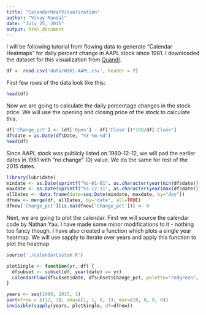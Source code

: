 ```yaml
---
title: "CalendarHeatVisualization"
author: "Vinay Mandal"
date: "July 25, 2015"
output: html_document
---
```


I will be following tutorial from flowing data to generate "Calendar Heatmaps" for daily percent change in AAPL stock since 1981. I downloaded the dataset for this visualization from [Quandl](https://www.quandl.com/help/api).

```r
df <- read.csv('data/WIKI-AAPL.csv', header = T)
```

First few rows of the data look like this:

```r
head(df)
```

Now we are going to calculate the daily percentage changes in the stock price. We will use the opening and closing price of the stock to calculate this.

```r
df['Change_pct'] <- (df['Open'] - df['Close'])*100/df['Close']
df$date = as.Date(df$Date, "%Y-%m-%d")
head(df)
```

Since AAPL stock was publicly listed on 1980-12-12, we will pad the earlier dates in 1981 with "no change" (0) value. We do the same for rest of the 2015 dates.

```r
library(lubridate)
mindate <- as.Date(sprintf("%s-01-01", as.character(year(min(df$date)))))
maxdate <- as.Date(sprintf("%s-12-31", as.character(year(max(df$date)))))
allDates <- data.frame(date=seq.Date(mindate, maxdate, by="day"))
dfnew <- merge(df, allDates, by='date', all=TRUE)
dfnew['Change_pct'][is.na(dfnew['Change_pct'])] <- 0
```
Next, we are going to plot the calendar. First we will source the calendar code by Nathan Yau. I have made some minor modifications to it - nothing too fancy though. I have also created a function which plots a single year heatmap. We will use sapply to iterate over years and apply this function to plot the heatmap
```r
source('./calendarCustom.R')

plotSingle <- function(yr, df) {
  dfsubset <- subset(df, year(date) == yr)
  calendarFlow(dfsubset$date, dfsubset$Change_pct, palette="redgreen", main=toString(yr))
}

years <- seq(1980, 2015, 1)
par(mfrow = c(12, 3), oma=c(1, 1, 0, 1), mar=c(0, 0, 0, 0))
invisible(sapply(years, plotSingle, df=dfnew))
```